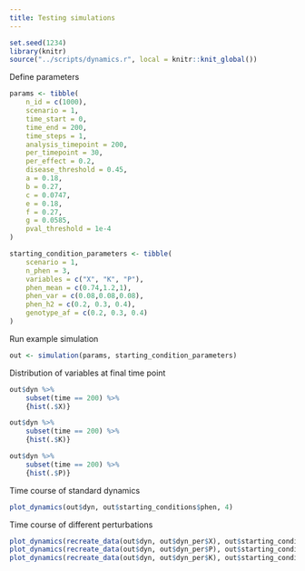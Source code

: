 ```yaml
---
title: Testing simulations
---
```


```r
set.seed(1234)
library(knitr)
source("../scripts/dynamics.r", local = knitr::knit_global())
```

Define parameters

```r
params <- tibble(
    n_id = c(1000),
    scenario = 1,
    time_start = 0,
    time_end = 200,
    time_steps = 1,
    analysis_timepoint = 200,
    per_timepoint = 30,
    per_effect = 0.2,
    disease_threshold = 0.45,
    a = 0.18,
    b = 0.27,
    c = 0.0747,
    e = 0.18,
    f = 0.27,
    g = 0.0585,
    pval_threshold = 1e-4
)

starting_condition_parameters <- tibble(
    scenario = 1,
    n_phen = 3,
    variables = c("X", "K", "P"),
    phen_mean = c(0.74,1.2,1),
    phen_var = c(0.08,0.08,0.08),
    phen_h2 = c(0.2, 0.3, 0.4),
    genotype_af = c(0.2, 0.3, 0.4)
)
```

Run example simulation

```r
out <- simulation(params, starting_condition_parameters)
```

Distribution of variables at final time point

```r
out$dyn %>% 
    subset(time == 200) %>%
    {hist(.$X)}

out$dyn %>% 
    subset(time == 200) %>%
    {hist(.$K)}

out$dyn %>% 
    subset(time == 200) %>%
    {hist(.$P)}
```

Time course of standard dynamics

```r
plot_dynamics(out$dyn, out$starting_conditions$phen, 4)
```

Time course of different perturbations

```r
plot_dynamics(recreate_data(out$dyn, out$dyn_per$X), out$starting_conditions$phen, 4)
plot_dynamics(recreate_data(out$dyn, out$dyn_per$P), out$starting_conditions$phen, 4)
plot_dynamics(recreate_data(out$dyn, out$dyn_per$K), out$starting_conditions$phen, 4)
```

